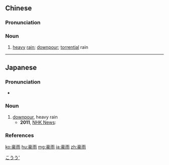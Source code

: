 ==Chinese==
{{zh-forms}}

===Pronunciation===
{{zh-pron
|m=háoyǔ
|c=hou4 jyu5
|mn=hô-ú
|cat=n
}}

===Noun===
{{zh-noun}}

# [[heavy]] [[rain]]; [[downpour]]; [[torrential]] rain

----

==Japanese==
{{ja-kanjitab|ごう|う|yomi=on}}

===Pronunciation===
* {{ja-pron|ごうう|y=o|acc=1|acc_ref=NHK}}

===Noun===
{{ja-noun|ごうう}}

# [[downpour]], heavy rain
#* '''2011''', [http://web.archive.org/20110722105237/www3.nhk.or.jp/news/html/20110719/t10014310101000.html NHK News]:
#*: {{ja-usex|高知県では１０００ミリを超える'''豪雨'''になるなど、四国から関東にかけての広い範囲で激しい雨が降り続いています。|^こうち-けん で は せん ミリ を こえる '''ごうう''' に なる など、 ^しこく から ^かんとう に かけて の ひろい はんい で はげし.い あめ が ふりつづいています。|Heavy rain continues to fall over a wide area extending from Shikoku to Kanto including a downpour of over 1000 millimeters in Kochi Prefecture.}}

===References===
<references/>

[[Category:ja:Rain|こうう']]

[[ko:豪雨]]
[[hu:豪雨]]
[[mg:豪雨]]
[[ja:豪雨]]
[[zh:豪雨]]